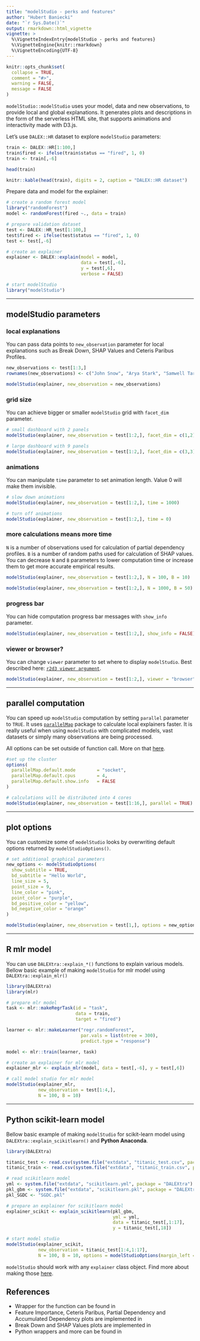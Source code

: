 ---
title: "modelStudio - perks and features"
author: "Hubert Baniecki"
date: "`r Sys.Date()`"
output: rmarkdown::html_vignette
vignette: >
  %\VignetteIndexEntry{modelStudio - perks and features}
  %\VignetteEngine{knitr::rmarkdown}
  %\VignetteEncoding{UTF-8}
---

```{r setup, include = FALSE}
knitr::opts_chunk$set(
  collapse = TRUE,
  comment = "#>",
  warning = FALSE,
  message = FALSE
)
```

`modelStudio::modelStudio` uses your model, data and new observations, to provide local
and global explanations. It generates plots and descriptions in the form
of the serverless HTML site, that supports animations and interactivity made with D3.js.

Let's use `DALEX::HR` dataset to explore `modelStudio` parameters:

```{r results="hide"}
train <- DALEX::HR[1:100,]
train$fired <- ifelse(train$status == "fired", 1, 0)
train <- train[,-6]

head(train)
```

```{r echo = FALSE, fig.align='center'}
knitr::kable(head(train), digits = 2, caption = "DALEX::HR dataset")
```

Prepare data and model for the explainer:

```{r results="hide", eval = FALSE}
# create a random forest model
library("randomForest")
model <- randomForest(fired ~., data = train)

# prepare validation dataset
test <- DALEX::HR_test[1:100,]
test$fired <- ifelse(test$status == "fired", 1, 0)
test <- test[,-6]

# create an explainer
explainer <- DALEX::explain(model = model,
                            data = test[,-6],
                            y = test[,6],
                            verbose = FALSE)

# start modelStudio
library("modelStudio")
```

-------------------------------------------------------------------

## modelStudio parameters

### local explanations

You can pass data points to `new_observation` parameter for local explanations
such as Break Down, SHAP Values and Ceteris Paribus Profiles.

```{r eval = FALSE}
new_observations <- test[1:3,]
rownames(new_observations) <- c("John Snow", "Arya Stark", "Samwell Tarly")

modelStudio(explainer, new_observation = new_observations)
```

### grid size

You can achieve bigger or smaller `modelStudio` grid with `facet_dim` parameter.

```{r eval = FALSE}
# small dashboard with 2 panels
modelStudio(explainer, new_observation = test[1:2,], facet_dim = c(1,2))

# large dashboard with 9 panels
modelStudio(explainer, new_observation = test[1:2,], facet_dim = c(3,3))
```

### animations

You can manipulate `time` parameter to set animation length. Value 0 will make 
them invisible.

```{r eval = FALSE}
# slow down animations
modelStudio(explainer, new_observation = test[1:2,], time = 1000)

# turn off animations
modelStudio(explainer, new_observation = test[1:2,], time = 0)
```

### more calculations means more time

`N` is a number of observations used for calculation of partial dependency profiles.
`B` is a number of random paths used for calculation of SHAP values.
You can decrease `N` and `B` parameters to lower computation time or increase
them to get more accurate empirical results.

```{r eval = FALSE}
modelStudio(explainer, new_observation = test[1:2,], N = 100, B = 10)

modelStudio(explainer, new_observation = test[1:2,], N = 1000, B = 50)
```

### progress bar

You can hide computation progress bar messages with `show_info` parameter.

```{r eval = FALSE}
modelStudio(explainer, new_observation = test[1:2,], show_info = FALSE)
```

### viewer or browser?

You can change `viewer` parameter to set where to display `modelStudio`. Best described here: [`r2d3 viewer argument`](https://rstudio.github.io/r2d3/articles/visualization_options.html#viewer).

```{r eval = FALSE}
modelStudio(explainer, new_observation = test[1:2,], viewer = "browser")
```

-------------------------------------------------------------------

## parallel computation

You can speed up `modelStudio` computation by setting `parallel` parameter to `TRUE`. 
It uses [`parallelMap`](https://www.rdocumentation.org/packages/parallelMap) package
to calculate local explainers faster. It is really useful when using `modelStudio` with
complicated models, vast datasets or simply many observations are being processed. 

All options can be set outside of function call.
More on that [here](https://github.com/berndbischl/parallelMap#being-lazy-configuration).

```{r eval = FALSE}
#set up the cluster 
options(
  parallelMap.default.mode        = "socket",
  parallelMap.default.cpus        = 4,
  parallelMap.default.show.info   = FALSE
)

# calculations will be distributed into 4 cores
modelStudio(explainer, new_observation = test[1:16,], parallel = TRUE)
```

--------------------------------------------------------------------

## plot options

You can customize some of `modelStudio` looks by overwriting default options returned
by `modelStudioOptions()`.

```{r eval = FALSE}
# set additional graphical parameters
new_options <- modelStudioOptions(
  show_subtitle = TRUE,
  bd_subtitle = "Hello World",
  line_size = 5,
  point_size = 9,
  line_color = "pink",
  point_color = "purple",
  bd_positive_color = "yellow",
  bd_negative_color = "orange" 
)

modelStudio(explainer, new_observation = test[1,], options = new_options)
```

-------------------------------------------------------------------

## R mlr model 

You can use `DALEXtra::explain_*()` functions to explain various models.
Bellow basic example of making `modelStudio` for mlr model using `DALEXtra::explain_mlr()`

```{r eval = FALSE}
library(DALEXtra)
library(mlr)

# prepare mlr model
task <- mlr::makeRegrTask(id = "task",
                          data = train,
                          target = "fired")

learner <- mlr::makeLearner("regr.randomForest",
                            par.vals = list(ntree = 300),
                            predict.type = "response")

model <- mlr::train(learner, task)

# create an explainer for mlr model
explainer_mlr <- explain_mlr(model, data = test[,-6], y = test[,6])

# call model studio for mlr model
modelStudio(explainer_mlr,
            new_observation = test[1:4,],
            N = 100, B = 10)
```

-------------------------------------------------------------------

## Python scikit-learn model

Bellow basic example of making `modelStudio` for scikit-learn model using `DALEXtra::explain_scikitlearn()`
and **Python Anaconda**.

```{r eval = FALSE}
library(DALEXtra)

titanic_test <- read.csv(system.file("extdata", "titanic_test.csv", package = "DALEXtra")) 
titanic_train <- read.csv(system.file("extdata", "titanic_train.csv", package = "DALEXtra"))

# read scikitlearn model
yml <- system.file("extdata", "scikitlearn.yml", package = "DALEXtra")
pkl_gbm <- system.file("extdata", "scikitlearn.pkl", package = "DALEXtra")
pkl_SGDC <- "SGDC.pkl"

# prepare an explainer for scikitlearn model
explainer_scikit <- explain_scikitlearn(pkl_gbm,
                                        yml = yml,
                                        data = titanic_test[,1:17],
                                        y = titanic_test[,18])

# start model studio
modelStudio(explainer_scikit,
            new_observation = titanic_test[1:4,1:17],
            N = 100, B = 10, options = modelStudioOptions(margin_left = 160))
```

`modelStudio` should work with any `explainer` class object. Find more about 
making those [here](https://modeloriented.github.io/DALEXtra/reference/).

## References

* Wrapper for the function can be found in \href{https://modeloriented.github.io/DALEX/}{\bold{DALEX}}
* Feature Importance, Ceteris Paribus, Partial Dependency and Accumulated Dependency plots 
are implemented in \href{https://modeloriented.github.io/ingredients/}{\bold{ingredients}}
* Break Down and SHAP Values plots are implemented in \href{https://modeloriented.github.io/iBreakDown/}{\bold{iBreakDown}}
* Python wrappers and more can be found in \href{https://modeloriented.github.io/DALEXtra/}{\bold{DALEXtra}}
